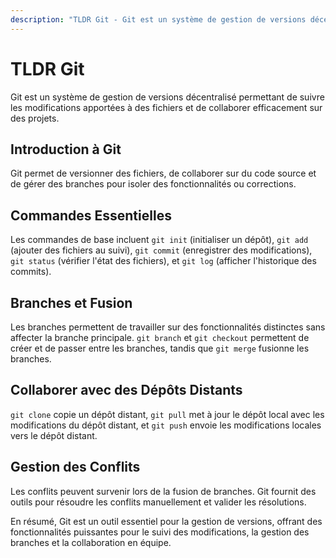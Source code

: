 ```yaml
---
description: "TLDR Git - Git est un système de gestion de versions décentralisé permettant de suivre les modifications apportées à des fichiers et de collaborer efficacement sur des projets"
---
```

# TLDR Git

Git est un système de gestion de versions décentralisé permettant de suivre les modifications apportées à des fichiers et de collaborer efficacement sur des projets.

## Introduction à Git

Git permet de versionner des fichiers, de collaborer sur du code source et de gérer des branches pour isoler des fonctionnalités ou corrections.

## Commandes Essentielles

Les commandes de base incluent `git init` (initialiser un dépôt), `git add` (ajouter des fichiers au suivi), `git commit` (enregistrer des modifications), `git status` (vérifier l'état des fichiers), et `git log` (afficher l'historique des commits).

## Branches et Fusion

Les branches permettent de travailler sur des fonctionnalités distinctes sans affecter la branche principale. `git branch` et `git checkout` permettent de créer et de passer entre les branches, tandis que `git merge` fusionne les branches.

## Collaborer avec des Dépôts Distants

`git clone` copie un dépôt distant, `git pull` met à jour le dépôt local avec les modifications du dépôt distant, et `git push` envoie les modifications locales vers le dépôt distant.

## Gestion des Conflits

Les conflits peuvent survenir lors de la fusion de branches. Git fournit des outils pour résoudre les conflits manuellement et valider les résolutions.

En résumé, Git est un outil essentiel pour la gestion de versions, offrant des fonctionnalités puissantes pour le suivi des modifications, la gestion des branches et la collaboration en équipe.